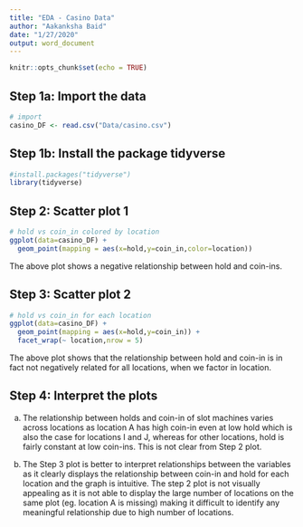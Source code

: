 ---
title: "EDA - Casino Data"
author: "Aakanksha Baid"
date: "1/27/2020"
output: word_document
---

```{r setup, include=FALSE}
knitr::opts_chunk$set(echo = TRUE)
```

## Step 1a: Import the data 

```{r}
# import
casino_DF <- read.csv("Data/casino.csv")
```

## Step 1b: Install the package tidyverse 

```{r}
#install.packages("tidyverse")
library(tidyverse)
```


## Step 2: Scatter plot 1

```{r}
# hold vs coin_in colored by location
ggplot(data=casino_DF) +
  geom_point(mapping = aes(x=hold,y=coin_in,color=location))
```

The above plot shows a negative relationship between hold and coin-ins.


## Step 3: Scatter plot 2

```{r}
# hold vs coin_in for each location
ggplot(data=casino_DF) +
  geom_point(mapping = aes(x=hold,y=coin_in)) +
  facet_wrap(~ location,nrow = 5)
```

The above plot shows that the relationship between hold and coin-in is in fact not negatively related for all locations, when we factor in location.


## Step 4: Interpret the plots

a. The relationship between holds and coin-in of slot machines varies across locations as location A has high coin-in even at low hold which is also the case for locations I and J, whereas for other locations, hold is fairly constant at low coin-ins. This is not clear from Step 2 plot.

b. The Step 3 plot is better to interpret relationships between the variables as it clearly displays the relationship between coin-in and hold for each location and the graph is intuitive. The step 2 plot is not visually appealing as it is not able to display the large number of locations on the same plot (eg. location A is missing) making it difficult to identify any meaningful relationship due to high number of locations. 